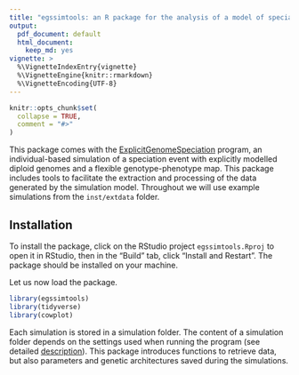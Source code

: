 ```yaml
---
title: "egssimtools: an R package for the analysis of a model of speciation"
output:
  pdf_document: default
  html_document:
    keep_md: yes
vignette: >
  %\VignetteIndexEntry{vignette}
  %\VignetteEngine{knitr::rmarkdown}
  %\VignetteEncoding{UTF-8}
---
```


```r
knitr::opts_chunk$set(
  collapse = TRUE,
  comment = "#>"
)
```

This package comes with the [ExplicitGenomeSpeciation](https://github.com/rscherrer/ExplicitGenomeSpeciation) program, an individual-based simulation of a speciation event with explicitly modelled diploid genomes and a flexible genotype-phenotype map. This package includes tools to facilitate the extraction and processing of the data generated by the simulation model. Throughout we will use example simulations from the `inst/extdata` folder. 

## Installation

To install the package, click on the RStudio project `egssimtools.Rproj` to open it in RStudio, then in the "Build" tab, click "Install and Restart". The package should be installed on your machine.

Let us now load the package.

```r
library(egssimtools)
library(tidyverse)
library(cowplot)
```

Each simulation is stored in a simulation folder. The content of a simulation folder depends on the settings used when running the program (see detailed [description](https://github.com/rscherrer/ExplicitGenomeSpeciation)). This package introduces functions to retrieve data, but also parameters and genetic architectures saved during the simulations.
